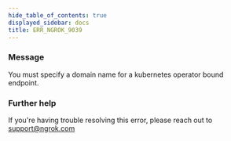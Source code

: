 ```yaml
---
hide_table_of_contents: true
displayed_sidebar: docs
title: ERR_NGROK_9039
---
```


### Message

You must specify a domain name for a kubernetes operator bound endpoint.

### Further help

If you're having trouble resolving this error, please reach out to [support@ngrok.com](mailto:support@ngrok.com?subject=Help%20with%20ERR_NGROK_9039)
